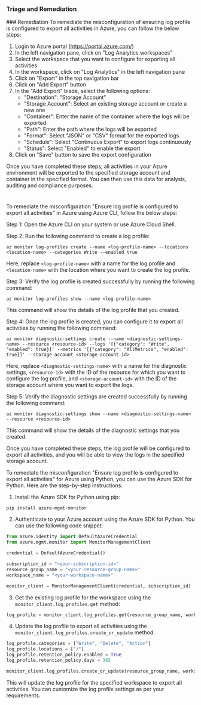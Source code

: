 
### Triage and Remediation
<Tabs>
<Tab title='Remediation'>
### Remediation

<AccordionGroup>
<Accordion title='Using Console' defaultOpen='true'>
To remediate the misconfiguration of ensuring log profile is configured to export all activities in Azure, you can follow the below steps:

1. Login to Azure portal (https://portal.azure.com/)
2. In the left navigation pane, click on "Log Analytics workspaces"
3. Select the workspace that you want to configure for exporting all activities
4. In the workspace, click on "Log Analytics" in the left navigation pane
5. Click on "Export" in the top navigation bar
6. Click on "Add Export" button
7. In the "Add Export" blade, select the following options:
   - "Destination": "Storage Account"
   - "Storage Account": Select an existing storage account or create a new one
   - "Container": Enter the name of the container where the logs will be exported
   - "Path": Enter the path where the logs will be exported
   - "Format": Select "JSON" or "CSV" format for the exported logs
   - "Schedule": Select "Continuous Export" to export logs continuously
   - "Status": Select "Enabled" to enable the export
8. Click on "Save" button to save the export configuration

Once you have completed these steps, all activities in your Azure environment will be exported to the specified storage account and container in the specified format. You can then use this data for analysis, auditing and compliance purposes.

#
</Accordion>

<Accordion title='Using CLI'>
To remediate the misconfiguration "Ensure log profile is configured to export all activities" in Azure using Azure CLI, follow the below steps:

Step 1: Open the Azure CLI on your system or use Azure Cloud Shell.

Step 2: Run the following command to create a log profile:

```
az monitor log-profiles create --name <log-profile-name> --locations <location-name> --categories Write --enabled true
```

Here, replace `<log-profile-name>` with a name for the log profile and `<location-name>` with the location where you want to create the log profile.

Step 3: Verify the log profile is created successfully by running the following command:

```
az monitor log-profiles show --name <log-profile-name>
```

This command will show the details of the log profile that you created.

Step 4: Once the log profile is created, you can configure it to export all activities by running the following command:

```
az monitor diagnostic-settings create --name <diagnostic-settings-name> --resource <resource-id> --logs '[{"category": "Write", "enabled": true}]' --metrics '[{"category": "AllMetrics", "enabled": true}]' --storage-account <storage-account-id>
```

Here, replace `<diagnostic-settings-name>` with a name for the diagnostic settings, `<resource-id>` with the ID of the resource for which you want to configure the log profile, and `<storage-account-id>` with the ID of the storage account where you want to export the logs.

Step 5: Verify the diagnostic settings are created successfully by running the following command:

```
az monitor diagnostic-settings show --name <diagnostic-settings-name> --resource <resource-id>
```

This command will show the details of the diagnostic settings that you created.

Once you have completed these steps, the log profile will be configured to export all activities, and you will be able to view the logs in the specified storage account.
</Accordion>

<Accordion title='Using Python'>
To remediate the misconfiguration "Ensure log profile is configured to export all activities" for Azure using Python, you can use the Azure SDK for Python. Here are the step-by-step instructions:

1. Install the Azure SDK for Python using pip:

```
pip install azure-mgmt-monitor
```

2. Authenticate to your Azure account using the Azure SDK for Python. You can use the following code snippet:

```python
from azure.identity import DefaultAzureCredential
from azure.mgmt.monitor import MonitorManagementClient

credential = DefaultAzureCredential()

subscription_id = "<your-subscription-id>"
resource_group_name = "<your-resource-group-name>"
workspace_name = "<your-workspace-name>"

monitor_client = MonitorManagementClient(credential, subscription_id)
```

3. Get the existing log profile for the workspace using the `monitor_client.log_profiles.get` method:

```python
log_profile = monitor_client.log_profiles.get(resource_group_name, workspace_name)
```

4. Update the log profile to export all activities using the `monitor_client.log_profiles.create_or_update` method:

```python
log_profile.categories = ["Write", "Delete", "Action"]
log_profile.locations = ["/"]
log_profile.retention_policy.enabled = True
log_profile.retention_policy.days = 365

monitor_client.log_profiles.create_or_update(resource_group_name, workspace_name, log_profile)
```

This will update the log profile for the specified workspace to export all activities. You can customize the log profile settings as per your requirements.
</Accordion>

</AccordionGroup>
</Tab>
</Tabs>
